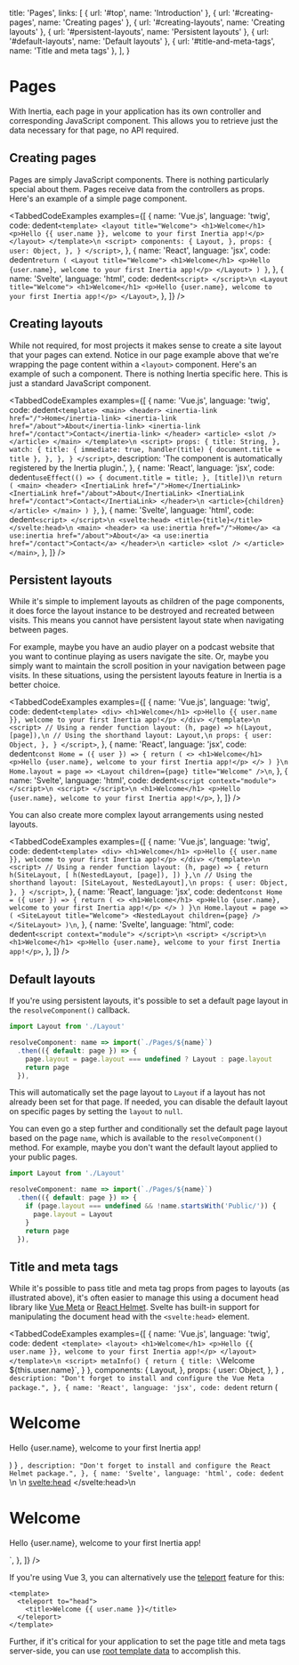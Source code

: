 
  title: 'Pages',
  links: [
    { url: '#top', name: 'Introduction' },
    { url: '#creating-pages', name: 'Creating pages' },
    { url: '#creating-layouts', name: 'Creating layouts' },
    { url: '#persistent-layouts', name: 'Persistent layouts' },
    { url: '#default-layouts', name: 'Default layouts' },
    { url: '#title-and-meta-tags', name: 'Title and meta tags' },
  ],
}

# Pages

With Inertia, each page in your application has its own controller and corresponding JavaScript component. This allows you to retrieve just the data necessary for that page, no API required.

## Creating pages

Pages are simply JavaScript components. There is nothing particularly special about them. Pages receive data from the controllers as props. Here's an example of a simple page component.

<TabbedCodeExamples
  examples={[
    {
      name: 'Vue.js',
      language: 'twig',
      code: dedent`
        <template>
          <layout title="Welcome">
            <h1>Welcome</h1>
            <p>Hello {{ user.name }}, welcome to your first Inertia app!</p>
          </layout>
        </template>\n
        <script>
            components: {
              Layout,
            },
            props: {
              user: Object,
            },
          }
        </script>
      `,
    },
    {
      name: 'React',
      language: 'jsx',
      code: dedent`
          return (
            <Layout title="Welcome">
              <h1>Welcome</h1>
              <p>Hello {user.name}, welcome to your first Inertia app!</p>
            </Layout>
          )
        }
      `,
    },
    {
      name: 'Svelte',
      language: 'html',
      code: dedent`
        <script>
        </script>\n
        <Layout title="Welcome">
          <h1>Welcome</h1>
          <p>Hello {user.name}, welcome to your first Inertia app!</p>
        </Layout>
      `,
    },
  ]}
/>

## Creating layouts

While not required, for most projects it makes sense to create a site layout that your pages can extend. Notice in our page example above that we're wrapping the page content within a `<layout>` component. Here's an example of such a component. There is nothing Inertia specific here. This is just a standard JavaScript component.

<TabbedCodeExamples
  examples={[
    {
      name: 'Vue.js',
      language: 'twig',
      code: dedent`
        <template>
          <main>
            <header>
              <inertia-link href="/">Home</inertia-link>
              <inertia-link href="/about">About</inertia-link>
              <inertia-link href="/contact">Contact</inertia-link>
            </header>
            <article>
              <slot />
            </article>
          </main>
        </template>\n
        <script>
            props: {
              title: String,
            },
            watch: {
              title: {
                immediate: true,
                handler(title) {
                  document.title = title
                },
              },
            },
          }
        </script>
      `,
      description: 'The <inertia-link> component is automatically registered by the Inertia plugin.',
    },
    {
      name: 'React',
      language: 'jsx',
      code: dedent`
          useEffect(() => {
            document.title = title;
          }, [title])\n
          return (
            <main>
              <header>
                <InertiaLink href="/">Home</InertiaLink>
                <InertiaLink href="/about">About</InertiaLink>
                <InertiaLink href="/contact">Contact</InertiaLink>
              </header>\n
              <article>{children}</article>
            </main>
          )
        }
      `,
    },
    {
      name: 'Svelte',
      language: 'html',
      code: dedent`
        <script>
        </script>\n
        <svelte:head>
            <title>{title}</title>
        </svelte:head>\n
        <main>
          <header>
            <a use:inertia href="/">Home</a>
            <a use:inertia href="/about">About</a>
            <a use:inertia href="/contact">Contact</a>
          </header>\n
          <article>
            <slot />
          </article>
        </main>
      `,
    },
  ]}
/>

## Persistent layouts

While it's simple to implement layouts as children of the page components, it does force the layout instance to be destroyed and recreated between visits. This means you cannot have persistent layout state when navigating between pages.

For example, maybe you have an audio player on a podcast website that you want to continue playing as users navigate the site. Or, maybe you simply want to maintain the scroll position in your navigation between page visits. In these situations, using the persistent layouts feature in Inertia is a better choice.

<TabbedCodeExamples
  examples={[
    {
      name: 'Vue.js',
      language: 'twig',
      code: dedent`
        <template>
          <div>
            <h1>Welcome</h1>
            <p>Hello {{ user.name }}, welcome to your first Inertia app!</p>
          </div>
        </template>\n
        <script>
            // Using a render function
            layout: (h, page) => h(Layout, [page]),\n
            // Using the shorthand
            layout: Layout,\n
            props: {
              user: Object,
            },
          }
        </script>
      `,
    },
    {
      name: 'React',
      language: 'jsx',
      code: dedent`
        const Home = ({ user }) => {
          return (
            <>
              <h1>Welcome</h1>
              <p>Hello {user.name}, welcome to your first Inertia app!</p>
            </>
          )
        }\n
        Home.layout = page => <Layout children={page} title="Welcome" />\n
      `,
    },
    {
      name: 'Svelte',
      language: 'html',
      code: dedent`
        <script context="module">
        </script>\n
        <script>
        </script>\n
        <h1>Welcome</h1>
        <p>Hello {user.name}, welcome to your first Inertia app!</p>
      `,
    },
  ]}
/>

You can also create more complex layout arrangements using nested layouts.

<TabbedCodeExamples
  examples={[
    {
      name: 'Vue.js',
      language: 'twig',
      code: dedent`
        <template>
          <div>
            <h1>Welcome</h1>
            <p>Hello {{ user.name }}, welcome to your first Inertia app!</p>
          </div>
        </template>\n
        <script>
            // Using a render function
            layout: (h, page) => {
              return h(SiteLayout, [
                h(NestedLayout, [page]),
              ])
            },\n
            // Using the shorthand
            layout: [SiteLayout, NestedLayout],\n
            props: {
              user: Object,
            },
          }
        </script>
      `,
    },
    {
      name: 'React',
      language: 'jsx',
      code: dedent`
        const Home = ({ user }) => {
          return (
            <>
              <h1>Welcome</h1>
              <p>Hello {user.name}, welcome to your first Inertia app!</p>
            </>
          )
        }\n
        Home.layout = page => (
          <SiteLayout title="Welcome">
            <NestedLayout children={page} />
          </SiteLayout>
        )\n
      `,
    },
    {
      name: 'Svelte',
      language: 'html',
      code: dedent`
        <script context="module">
        </script>\n
        <script>
        </script>\n
        <h1>Welcome</h1>
        <p>Hello {user.name}, welcome to your first Inertia app!</p>
      `,
    },
  ]}
/>

## Default layouts

If you're using persistent layouts, it's possible to set a default page layout in the `resolveComponent()` callback.

```js
import Layout from './Layout'

resolveComponent: name => import(`./Pages/${name}`)
  .then(({ default: page }) => {
    page.layout = page.layout === undefined ? Layout : page.layout
    return page
  }),
```

This will automatically set the page layout to `Layout` if a layout has not already been set for that page. If needed, you can disable the default layout on specific pages by setting the `layout` to `null`.

You can even go a step further and conditionally set the default page layout based on the page `name`, which is available to the `resolveComponent()` method. For example, maybe you don't want the default layout applied to your public pages.

```js
import Layout from './Layout'

resolveComponent: name => import(`./Pages/${name}`)
  .then(({ default: page }) => {
    if (page.layout === undefined && !name.startsWith('Public/')) {
      page.layout = Layout
    }
    return page
  }),
```

## Title and meta tags

While it's possible to pass title and meta tag props from pages to layouts (as illustrated above), it's often easier to manage this using a document head library like [Vue Meta](https://github.com/nuxt/vue-meta) or [React Helmet](https://github.com/nfl/react-helmet). Svelte has built-in support for manipulating the document head with the `<svelte:head>` element.

<TabbedCodeExamples
  examples={[
    {
      name: 'Vue.js',
      language: 'twig',
      code: dedent`
        <template>
          <layout>
            <h1>Welcome</h1>
            <p>Hello {{ user.name }}, welcome to your first Inertia app!</p>
          </layout>
        </template>\n
        <script>
            metaInfo() {
              return {
                title: \`Welcome \${this.user.name}\`,
              }
            },
            components: {
              Layout,
            },
            props: {
              user: Object,
            },
          }
        </script>
      `,
      description: "Don't forget to install and configure the Vue Meta package.",
    },
    {
      name: 'React',
      language: 'jsx',
      code: dedent`
          return (
            <Layout>
              <Helmet>
                <title>Welcome {user.name}</title>
              </Helmet>
              <h1>Welcome</h1>
              <p>Hello {user.name}, welcome to your first Inertia app!</p>
            </Layout>
          )
        }
      `,
      description: "Don't forget to install and configure the React Helmet package.",
    },
    {
      name: 'Svelte',
      language: 'html',
      code: dedent`
        <script context="module">
        </script>\n
        <script>
        </script>\n
        <svelte:head>
            <title>Welcome {user.name}</title>
        </svelte:head>\n
        <h1>Welcome</h1>
        <p>Hello {user.name}, welcome to your first Inertia app!</p>
      `,
    },
  ]}
/>

If you're using Vue 3, you can alternatively use the [teleport](https://v3.vuejs.org/guide/teleport.html) feature for this:

```twig
<template>
  <teleport to="head">
    <title>Welcome {{ user.name }}</title>
  </teleport>
</template>
```

Further, if it's critical for your application to set the page title and meta tags server-side, you can use [root template data](/responses#root-template-data) to accomplish this.
